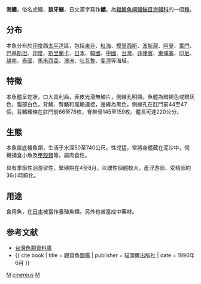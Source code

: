 {{Speciesbox 
| taxon = Muraenesox cinereus
| authority =  [[Forsskål|Forsskål]], 1775
| status = NE
| status_system = iucn3.1
| synonyms = *''Muraenesox arabicus''<br /><small>Bloch & Schneider, 1801</small>
*''Muraena arabicus''<br /><small>Bloch & Schneider, 1801</small>
*''Muraena cinerea''<br /><small>Forsskål, 1775</small>
}}

'''海鰻'''，俗名虎鰻、'''狼牙鱔'''，日文漢字寫作'''鱧'''。為[[輻鰭魚綱|輻鰭魚綱]][[鰻鱺目|鰻鱺目]][[海鰻科|海鰻科]]的一個[[種|種]]。

==分布==
本魚分布於[[印度|印度]]西[[太平洋|太平洋]]區，包括[[東非|東非]]、[[紅海|紅海]]、[[模里西斯|模里西斯]]、[[波斯灣|波斯灣]]、[[阿曼|阿曼]]、[[葉門|葉門]]、[[巴基斯坦|巴基斯坦]]、[[印度|印度]]、[[斯里蘭卡|斯里蘭卡]]、[[日本|日本]]、[[韓國|韓國]]、[[中國|中國]]、[[台灣|台灣]]、[[菲律賓|菲律賓]]、[[柬埔寨|柬埔寨]]、[[印尼|印尼]]、[[越南|越南]]、[[泰國|泰國]]、[[馬來西亞|馬來西亞]]、[[澳洲|澳洲]]、[[吐瓦魯|吐瓦魯]]、[[斐濟|斐濟]]等海域。

==特徵==
本魚體呈蛇狀，口大具利齒，表皮光滑無鱗片，側線孔明顯。魚體為暗褐色或銀灰色，腹部白色，背鰭、臀鰭和尾鰭連接，邊緣為黑色。側線孔在肛門前44至47個，背鰭鰭條在肛門前66至78枚，脊椎骨145至159枚。體長可達220公分。

==生態==
本魚屬底棲魚類，生活于水深50至740公尺。性兇猛，常將身體藏在泥沙中，伺機捕食小魚及[[甲殼類|甲殼類]]等，屬肉食性。

具有季節性洄游習性，繁殖期在4至8月，以雌性個體較大，產浮游卵，受精卵約36小時孵化。

==用途==
食用魚，在[[日本|日本]]被當作養殖魚類。另外也被當成中藥材。

==参考文献==
*[http://fishdb.sinica.edu.tw/ 台灣魚類資料庫] {{Wayback|url=http://fishdb.sinica.edu.tw/ |date=20080410000437 }}
*{{ cite book | title = 觀賞魚圖鑑 | publisher = 貓頭鷹出版社 | date = 1996年6月 }}
{{Taxonbar|from=Q1151328}}

[[Category:食用鱼|M]]
[[Category:海鰻屬|cinereus]]
[[Category:1775年描述的魚類|M]]